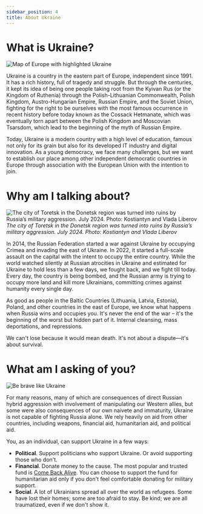 ```yaml
---
sidebar_position: 4
title: About Ukraine
---
```


# What is Ukraine?

![Map of Europe with highlighted Ukraine](../../static/img/map-of-ukraine.png)

Ukraine is a country in the eastern part of Europe, independent since 1991. It has a rich history, full of tragedy and struggle. But through the centuries, it kept its idea of being one people taking root from the Kyivan Rus (or the Kingdom of Ruthenia) through the Polish-Lithuanian Commonwealth, Polish Kingdom, Austro-Hungarian Empire, Russian Empire, and the Soviet Union, fighting for the right to be ourselves with the most famous occurrence in recent history before today known as the Cossack Hetmanate, which was eventually torn apart between the Polish Kingdom and Moscovian Tsarsdom, which lead to the beginning of the myth of Russian Empire.

Today, Ukraine is a modern country with a high level of education, famous not only for its grain but also for its developed IT industry and digital innovation. As a young democracy, we face many challenges, but we want to establish our place among other independent democratic countries in Europe through association with the European Union with the intention to join.

# Why am I talking about?

![The city of Toretsk in the Donetsk region was turned into ruins by Russia’s military aggression. July 2024. Photo: Kostiantyn and Vlada Liberov](../../static/img/war-in-ukraine.jpg)
*The city of Toretsk in the Donetsk region was turned into ruins by Russia’s military aggression. July 2024. Photo: Kostiantyn and Vlada Liberov*

In 2014, the Russian Federation started a war against Ukraine by occupying Crimea and invading the east of Ukraine. In 2022, it started a full-scale assault on the capital with the intent to occupy the entire country. While the world watched silently at Russian atrocities in Ukraine and estimated for Ukraine to hold less than a few days, we fought back, and we fight till today. Every day, the country is being bombed, and the Russian army is trying to occupy more land and kill more Ukrainians, committing crimes against humanity every single day.

As good as people in the Baltic Countries (Lithuania, Latvia, Estonia), Poland, and other countries in the east of Europe, we know what happens when Russia wins and occupies you. It's never the end of the war – it's the beginning of the worst but hidden part of it. Internal cleansing, mass deportations, and repressions. 

We can't lose because it would mean death. It's not about a dispute—it's about survival.

# What am I asking of you?

![Be brave like Ukraine](../../static/img/be-brave.jpeg)

For many reasons, many of which are consequences of direct Russian hybrid aggression with involvement of manipulating our Western allies, but some were also consequences of our own naivete and immaturity, Ukraine is not capable of fighting Russia alone. We rely heavily on aid from other countries, including weapons, financial aid, humanitarian aid, and political aid.

You, as an individual, can support Ukraine in a few ways:

* **Political**. Support politicians who support Ukraine. Or avoid supporting those who don't.
* **Financial**. Donate money to the cause. The most popular and trusted fund is [Come Back Alive](https://savelife.in.ua/en/). You can choose to support the fund for humanitarian aid only if you don't feel comfortable donating for military support.
* **Social**. A lot of Ukrainians spread all over the world as refugees. Some have lost their homes; some are too afraid to stay. Be kind; we are all traumatized, even if we don't show it.
